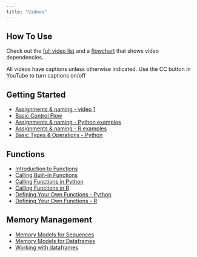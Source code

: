 ```yaml
---
title: "Videos"
---
```

## How To Use

Check out the [full video list](./guide.html) and a [flowchart](gfx/Flowchart.jpg) that shows video dependencies.

All videos have captions unless otherwise indicated.  Use the CC button in YouTube to turn captions on/off

## Getting Started

- [Assignments & naming - video 1](https://youtu.be/HGzkFGonGD4)
- [Basic Control Flow](https://youtu.be/kHIBVxOG2MA)
- [Assignments & naming - Python examples](https://youtu.be/jWRvUSBgdik)
- [Assignments & naming - R examples](https://youtu.be/n8rDAk95Eu8)
- [Basic Types & Operations -  Python](https://youtu.be/vjwnt_XVKXQ)

## Functions

- [Introduction to Functions](https://youtu.be/BKoZ0gl8lMo) 
- [Calling Built-in Functions](https://youtu.be/EJPIPWC8gm0)
- [Calling Functions in Python](https://youtu.be/GN1fM_OHINE)
- [Calling Functions in R](https://youtu.be/XHjD4OKzbUs)
- [Defining Your Own Functions - Python](https://youtu.be/94-r-UyW1uc)
- [Defining Your Own Functions - R](https://youtu.be/g2rZ6-OiBVY)

## Memory Management

- [Memory Models for Sequences](https://youtu.be/AM26uLNwP8A)
- [Memory Models for Dataframes](https://youtu.be/FJJUc0E8zTs)
- [Working with dataframes](https://youtu.be/YsVvI8O8b3E)



